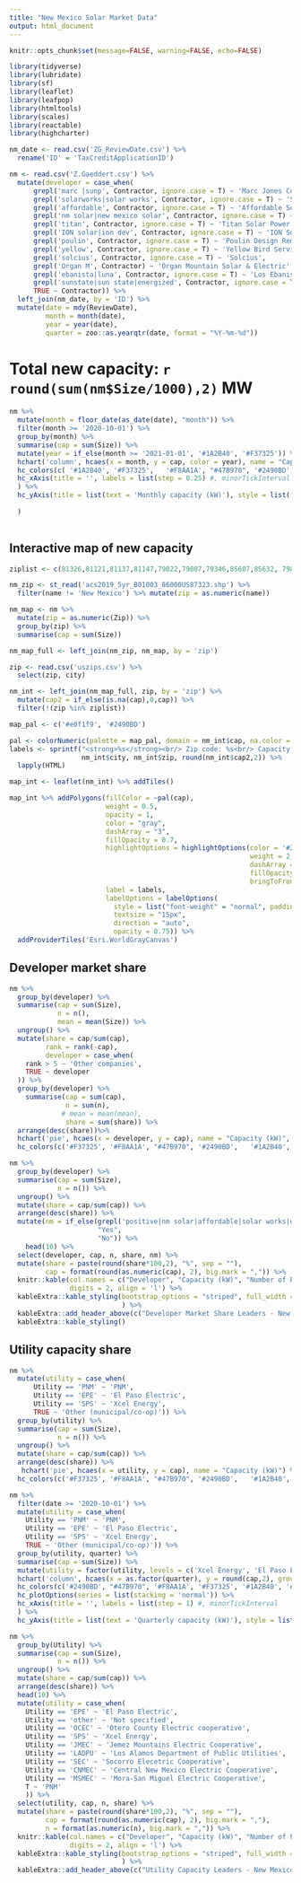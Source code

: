 ---
title: "New Mexico Solar Market Data"
output: html_document
---

```{r setup, include=FALSE}
knitr::opts_chunk$set(message=FALSE, warning=FALSE, echo=FALSE)
```

```{r include = F}
library(tidyverse)
library(lubridate)
library(sf)
library(leaflet)
library(leafpop)
library(htmltools)
library(scales)
library(reactable)
library(highcharter)
```

```{r include = F}
nm_date <- read.csv('ZG_ReviewDate.csv') %>% 
  rename('ID' = 'TaxCreditApplicationID')

nm <- read.csv('Z.Gaeddert.csv') %>% 
  mutate(developer = case_when(
      grepl('marc |sunp', Contractor, ignore.case = T) ~ 'Marc Jones Construction dba SunPro',
      grepl('solarworks|solar works', Contractor, ignore.case = T) ~ 'Solar Works Energy',
      grepl('affordable', Contractor, ignore.case = T) ~ 'Affordable Solar Installations',
      grepl('nm solar|new mexico solar', Contractor, ignore.case = T) ~ 'NM Solar Group',
      grepl('titan', Contractor, ignore.case = T) ~ 'Titan Solar Power',
      grepl('ION solar|ion dev', Contractor, ignore.case = T) ~ 'ION Solar',
      grepl('poulin', Contractor, ignore.case = T) ~ 'Poulin Design Remolding',
      grepl('yellow', Contractor, ignore.case = T) ~ 'Yellow Bird Services',
      grepl('solcius', Contractor, ignore.case = T) ~ 'Solcius',
      grepl('Organ M', Contractor) ~ 'Organ Mountain Solar & Electric',
      grepl('ebanista|luna', Contractor, ignore.case = T) ~ 'Los Ebanistas/Sol Luna Solar',
      grepl('sunstate|sun state|energized', Contractor, ignore.case = T) ~ 'SunState Solar/Energized Electric',
      TRUE ~ Contractor)) %>% 
  left_join(nm_date, by = 'ID') %>% 
  mutate(date = mdy(ReviewDate),
         month = month(date),
         year = year(date),
         quarter = zoo::as.yearqtr(date, format = "%Y-%m-%d"))
```

# Total new capacity: **`r round(sum(nm$Size/1000),2)` MW**

```{r}
nm %>% 
  mutate(month = floor_date(as_date(date), "month")) %>%
  filter(month >= '2020-10-01') %>% 
  group_by(month) %>% 
  summarise(cap = sum(Size)) %>% 
  mutate(year = if_else(month >= '2021-01-01', '#1A2B40', '#F37325')) %>% 
  hchart('column', hcaes(x = month, y = cap, color = year), name = "Capacity (kW)") %>% 
  hc_colors(c( '#1A2B40', '#F37325',   '#F8AA1A', "#47B970", '#2490BD',  '#b7b7b7',  '#800000')) %>% 
  hc_xAxis(title = '', labels = list(step = 0.25) #, minorTickInterval
  ) %>% 
  hc_yAxis(title = list(text = 'Monthly capacity (kW)'), style = list(fontSize = "5.0vh")
           
  )
  
```


## Interactive map of new capacity

```{r include = F}
ziplist <- c(81326,81121,81137,81147,79022,79087,79346,85607,85632, 79847,85534,85533,85922,85920,86512,86504,86544)

nm_zip <- st_read('acs2019_5yr_B01003_86000US87323.shp') %>% 
  filter(name != 'New Mexico') %>% mutate(zip = as.numeric(name))

nm_map <- nm %>% 
  mutate(zip = as.numeric(Zip)) %>%
  group_by(zip) %>% 
  summarise(cap = sum(Size)) 

nm_map_full <- left_join(nm_zip, nm_map, by = 'zip')

zip <- read.csv('uszips.csv') %>% 
  select(zip, city) 

nm_int <- left_join(nm_map_full, zip, by = 'zip') %>% 
  mutate(cap2 = if_else(is.na(cap),0,cap)) %>% 
  filter(!(zip %in% ziplist)) 

map_pal <- c('#e0f1f9', '#2490BD') 

pal <- colorNumeric(palette = map_pal, domain = nm_int$cap, na.color = '#FFFFFF')
labels <- sprintf("<strong>%s</strong><br/> Zip code: %s<br/> Capacity: %s kW",
                  nm_int$city, nm_int$zip, round(nm_int$cap2,2)) %>% 
  lapply(HTML)

map_int <- leaflet(nm_int) %>% addTiles()
```

```{r}
map_int %>% addPolygons(fillColor = ~pal(cap),
                        weight = 0.5,
                        opacity = 1,
                        color = "gray",
                        dashArray = "3",
                        fillOpacity = 0.7,
                        highlightOptions = highlightOptions(color = '#2a2a2a',
                                                            weight = 2,
                                                            dashArray = "",
                                                            fillOpacity = 0.7,
                                                            bringToFront = T),
                        label = labels,
                        labelOptions = labelOptions(
                          style = list("font-weight" = "normal", padding = "3px 8px"),
                          textsize = "15px",
                          direction = "auto",
                          opacity = 0.75)) %>% 
  addProviderTiles('Esri.WorldGrayCanvas')


```

## Developer market share

```{r}
nm %>% 
  group_by(developer) %>% 
  summarise(cap = sum(Size),
            n = n(),
            mean = mean(Size)) %>% 
  ungroup() %>% 
  mutate(share = cap/sum(cap),
         rank = rank(-cap),
         developer = case_when(
    rank > 5 ~ 'Other companies',
    TRUE ~ developer
  )) %>% 
  group_by(developer) %>% 
    summarise(cap = sum(cap),
              n = sum(n),
             # mean = mean(mean),
              share = sum(share)) %>% 
  arrange(desc(share))%>% 
  hchart('pie', hcaes(x = developer, y = cap), name = "Capacity (kW)", startAngle = 243) %>% 
  hc_colors(c('#F37325', '#F8AA1A', "#47B970", '#2490BD',   '#1A2B40', '#b7b7b7',  '#800000'))
```


```{r}
nm %>% 
  group_by(developer) %>% 
  summarise(cap = sum(Size),
            n = n()) %>% 
  ungroup() %>% 
  mutate(share = cap/sum(cap)) %>% 
  arrange(desc(share)) %>% 
  mutate(nm = if_else(grepl('positive|nm solar|affordable|solar works|organ|poulin|yellow', developer, ignore.case = T),
                      "Yes",
                      "No")) %>% 
    head(10) %>%
  select(developer, cap, n, share, nm) %>% 
  mutate(share = paste(round(share*100,2), "%", sep = ""),
         cap = format(round(as.numeric(cap), 2), big.mark = ",")) %>% 
  knitr::kable(col.names = c("Developer", "Capacity (kW)", "Number of Projects", "Market Share", "New Mexico company?"),
               digits = 2, align = 'l') %>% 
  kableExtra::kable_styling(bootstrap_options = "striped", full_width = T #position = 'left'
                            ) %>%
  kableExtra::add_header_above(c("Developer Market Share Leaders - New Mexico" = 5)) %>% 
  kableExtra::kable_styling() 

```

## Utility capacity share

```{r}
nm %>% 
  mutate(utility = case_when(
      Utility == 'PNM' ~ 'PNM',
      Utility == 'EPE' ~ 'El Paso Electric',
      Utility == 'SPS' ~ 'Xcel Energy',
      TRUE ~ 'Other (municipal/co-op)')) %>% 
  group_by(utility) %>% 
  summarise(cap = sum(Size),
            n = n()) %>%
  ungroup() %>% 
  mutate(share = cap/sum(cap)) %>% 
  arrange(desc(share)) %>% 
   hchart('pie', hcaes(x = utility, y = cap), name = "Capacity (kW)") %>% 
  hc_colors(c('#F37325', '#F8AA1A', "#47B970", '#2490BD',   '#1A2B40', '#b7b7b7',  '#800000'))
```

```{r}
nm %>% 
  filter(date >= '2020-10-01') %>% 
  mutate(utility = case_when(
    Utility == 'PNM' ~ 'PNM',
    Utility == 'EPE' ~ 'El Paso Electric',
    Utility == 'SPS' ~ 'Xcel Energy',
    TRUE ~ 'Other (municipal/co-op)')) %>% 
  group_by(utility, quarter) %>%
  summarise(cap = sum(Size)) %>%
  mutate(utility = factor(utility, levels = c('Xcel Energy', 'El Paso Electric', 'Other (municipal/co-op)',  'PNM'))) %>% 
  hchart('column', hcaes(x = as.factor(quarter), y = round(cap,2), group = utility)) %>% 
  hc_colors(c('#2490BD', "#47B970", '#F8AA1A', '#F37325', '#1A2B40', '#b7b7b7',  '#800000')) %>% 
  hc_plotOptions(series = list(stacking = 'normal')) %>% 
  hc_xAxis(title = '', labels = list(step = 1) #, minorTickInterval
  ) %>% 
  hc_yAxis(title = list(text = 'Quarterly capacity (kW)'), style = list(fontSize = "5.0vh"))

```

```{r}
nm %>% 
  group_by(Utility) %>% 
  summarise(cap = sum(Size),
            n = n()) %>% 
  ungroup() %>% 
  mutate(share = cap/sum(cap)) %>% 
  arrange(desc(share)) %>% 
  head(10) %>% 
  mutate(utility = case_when(
    Utility == 'EPE' ~ 'El Paso Electric',
    Utility == 'other' ~ 'Not specified',
    Utility == 'OCEC' ~ 'Otero County Electric cooperative',
    Utility == 'SPS' ~ 'Xcel Energy',
    Utility == 'JMEC' ~ 'Jemez Mountains Electric Cooperative',
    Utility == 'LADPU' ~ 'Los Alamos Department of Public Utilities',
    Utility == 'SEC' ~ 'Socorro Elecetric Cooperative',
    Utility == 'CNMEC' ~ 'Central New Mexico Electric Cooperative',
    Utility == 'MSMEC' ~ 'Mora-San Miguel Electric Cooperative',
    T ~ 'PNM'
    )) %>% 
  select(utility, cap, n, share) %>% 
  mutate(share = paste(round(share*100,2), "%", sep = ""),
         cap = format(round(as.numeric(cap), 2), big.mark = ","),
         n = format(as.numeric(n), big.mark = ",")) %>% 
  knitr::kable(col.names = c("Developer", "Capacity (kW)", "Number of Projects", "Capacity Share"),
               digits = 2, align = 'l') %>% 
  kableExtra::kable_styling(bootstrap_options = "striped", full_width = T #position = 'left'
                            ) %>% 
  kableExtra::add_header_above(c("Utility Capacity Leaders - New Mexico" = 4))
```


